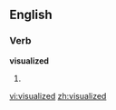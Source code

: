 
==English==

===Verb===
'''visualized'''

# {{past of|[[visualize]]}}

[[vi:visualized]]
[[zh:visualized]]